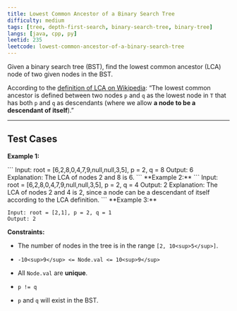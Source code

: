 ```yaml
---
title: Lowest Common Ancestor of a Binary Search Tree
difficulty: medium
tags: [tree, depth-first-search, binary-search-tree, binary-tree]
langs: [java, cpp, py]
leetid: 235
leetcode: lowest-common-ancestor-of-a-binary-search-tree
---
```

Given a binary search tree (BST), find the lowest common ancestor (LCA) node of two given nodes in the BST.

According to the <a href="https://en.wikipedia.org/wiki/Lowest_common_ancestor" target="_blank">definition of LCA on Wikipedia</a>: &ldquo;The lowest common ancestor is defined between two nodes `p` and `q` as the lowest node in `T` that has both `p` and `q` as descendants (where we allow **a node to be a descendant of itself**).&rdquo;

 

---
## Test Cases
**Example 1:**

<MdxImage alt="" src="https://assets.leetcode.com/uploads/2018/12/14/binarysearchtree_improved.png" style="width: 200px; height: 190px;" />
```
Input: root = [6,2,8,0,4,7,9,null,null,3,5], p = 2, q = 8
Output: 6
Explanation: The LCA of nodes 2 and 8 is 6.
```
**Example 2:**

<MdxImage alt="" src="https://assets.leetcode.com/uploads/2018/12/14/binarysearchtree_improved.png" style="width: 200px; height: 190px;" />
```
Input: root = [6,2,8,0,4,7,9,null,null,3,5], p = 2, q = 4
Output: 2
Explanation: The LCA of nodes 2 and 4 is 2, since a node can be a descendant of itself according to the LCA definition.
```
**Example 3:**

```
Input: root = [2,1], p = 2, q = 1
Output: 2
```
 

**Constraints:**

	
* The number of nodes in the tree is in the range `[2, 10<sup>5</sup>]`.
	
* `-10<sup>9</sup> <= Node.val <= 10<sup>9</sup>`
	
* All `Node.val` are **unique**.
	
* `p != q`
	
* `p` and `q` will exist in the BST.
